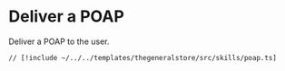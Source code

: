 # Deliver a POAP

Deliver a POAP to the user.

```tsx [src/skills/poap.ts]
// [!include ~/../../templates/thegeneralstore/src/skills/poap.ts]
```
